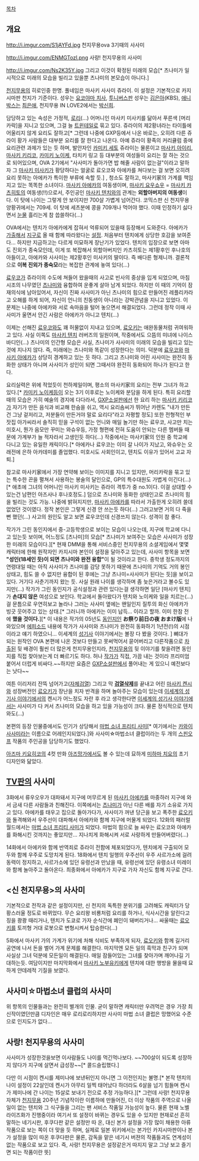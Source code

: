 [[목차]]
== 개요 ==
http://i.imgur.com/S1jAYFd.jpg
천지무용ova 3기때의 사사미

http://i.imgur.com/ENMGTozl.png
사랑! 천지무용의 사사미 

http://i.imgur.com/Ns2K35Y.jpg
그리고 이것이 확정된 미래의 모습[* 츠나미가 일시적으로 미래의 모습을 빌리고 있을뿐 츠나미의 본모습이 아니다.]


[[천지무용]]의 히로인중 한명. 풀네임은 마사키 사사미 쥬라이. 이 설정은 기본적으로 카지시마판 천지가 기준이다. 성우는 [[요코야마 치사]], [[투니버스]]판 성우는 [[김은아]](KBS), [[애니박스]]는 [[최은애]], 천지무용 IN LOVE2에서는 [[박신희]].

담당하고 있는 속성은 가정적, [[로리]](…) 어머니인 마사키 미사키를 닮아서 푸른색 [머리카락]을 지니고 있으며, 그걸 늘 [[트윈테일]]로 묶고 있다. 쥬라이의 제2황녀라는 타이틀에 어울리지 않게 요리도 잘하고[* 그런데 나중에 GXP등에서 나온 바로는, 오히려 다른 쥬라이 황가 사람들은 대부분 요리를 잘 한다고 나온다. 아예 쥬라이 황족의 커리큘럼 중에 요리관련 과제가 있는 듯 하며, 발안자인 [[카미키 세토]] 쥬라이는 물론이고 [[마사키 아이리]], [[마사키 키리코]], [[카미키 노이케]], 타치키 링고 등 대부분의 여성들이 요리는 잘 하는 것으로 되어있으며, OVA 2기에서 "사사미가 돌아가면 밥 해줄 사람이 없는걸"이라고 말하자 그 [[마사키 미사키]]가 황당하다는 얼굴로 료오코와 아에카를 쳐다보는 걸 보면 오히려 요리 못하는 아에카가 특이한 부류에 속할 듯.] , 청소도 잘하고, 마사키家의 가계를 책임지고 있는 똑똑한 소녀이다. [[마사키 아에카]]의 여동생이며, [[마사키 요우쇼우]] = [[마사키 카츠히토]]의 여동생(!!)으로서, 주인공인 [[마사키 텐치]]와의 관계는 '''외할아버지의 여동생'''이다. 이 탓에 나이는 그렇게 안 보이지만 700살 가볍게 넘어간다. 코믹스판 신 천지무용 양황귀에서는 709세. 이 탓에 세츠분에 콩을 709개나 먹어야 했다. 이때 인정하기 싫다면서 [[눈물]] 흘리는게 참 씁쓸하다(…) 

OVA에서는 텐치가 아에카에게 잡혀서 억류되어 있을때 등장해서 도와준다. 아에카가 [[가출]]해서 [[지구]]로 올 때 함께 따라왔다는 [[설정]]. 처음부터 텐치에게 상당한 호감을 보여준다… 하지만 지금하고는 다르게 미묘하게 장난기가 있었다. 텐치의 입장으로 보면 아마도 진외가 종숙모인데, 이게 또 복잡해서 외할아버지인 카츠히토는 제1황후인 후나호의 아들이고, 아에카와 사사미는 제2황후인 미사키의 딸이다. 즉 배다른 형제니까. 결론적으로 '''이복 진외가 종숙모'''라는 복잡한 관계에 놓여 있다(…)

[[료우코]]가 쥬라이의 수도에 쳐들어 왔을때의 사고로 빈사의 중상을 입게 되었으며, 마침 시조의 나무였던 [[츠나미]]와 융합하여 운좋게 살아 남게 되었다. 하지만 이 때의 기억이 잠재의식에 남아있어서, 자신이 진짜 사사미가 아닌 츠나미의 힘으로 만들어진 레플리카라고 오해를 하게 되어, 자신이 언니의 친동생이 아니라는 강박관념을 지니고 있었다. 이 문제는 나중에 아에카와 서로 속마음을 털어 놓으면서 해결되었다. 그런데 정작 이때 사사미가 울면서 안긴 사람은 아에카가 아니고 텐치(…)

이제는 선해진 [[료우코]]와도 꽤 허물없이 지내고 있으며, [[료오키]]는 애완동물처럼 귀여워하고 있다. 사실 이쪽도 [[마사키 텐치]] 러버즈의 일원이며, 작중에서도 으뜸의 미녀에 나이스바디인(…) 츠나미의 인간형 모습은 사실, 츠나미가 사사미의 미래의 모습을 빌리고 있는 것에 지나지 않다. 즉, 미래에는 츠나미와 똑같이 성장한다는 의미. 덕분에 [[료우코]]와 [[마사키 아에카]]가 상당히 경계하고 있는 듯 하다. 그리고 츠나미와 어린 사사미는 완전히 동화한 상태가 아니며 사사미가 성인이 되면 그때서야 완전히 동화되어 하나가 된다고 한다.

요리실력은 위에 적었듯이 천하제일이며, 평소의 마사키家의 요리는 전부 그녀가 하고 있다.[* [[카미키 노이케]]등이 오는 3기 이후로는 노이케와 분담을 하게 된다. 특히 요리할 때의 모습은 가히 예술의 경지에 다다라서, [[GXP소설판]]에선 한 요리 하는 [[마사키 키리코]]가 자기가 만든 음식과 비교해 한숨을 쉬고, 역시 요리솜씨가 뛰어난 카렌도 "내가 만든건 그냥 겉저리고, 저분들이 만든거야 말로 요리다"라고 자평할 정도] 또한 전형적인 부잣집 아가씨라서 솔직히 믿을 구석이 없는 언니와 매일 놀기만 하는 료우코, 사고만 치는 미호시, 뭔가 음모만 꾸미는 와슈우등, 가정 형편에 전혀 도움이 안되는 다른 멤버들 때문에 가계부가 늘 적자라서 고생인듯 하다(…) 작중에서는 마사키家의 인원 중 학교에 다니고 있는 유일한 캐릭이다.[* 아에카나 료우코는 이미 갈 나이가 지났고, 와슈우는 오래전에 은하 아카데미를 졸업했다. 미호시도 사회인이고, 텐치도 이유가 있어서 고교 자퇴.]

참고로 마사키家에서 가장 연약해 보이는 이미지를 지니고 있지만, 머리카락을 묶고 있는 특수한 끈을 펼쳐서 사용하는 봉술의 달인으로, GP의 특수대원도 가볍게 이긴다(…)[* 애초에 그녀의 어머니인 마사키 미사키는 쥬라이 격투가 중 no.1이다. 이걸 상대할 수 있는건 남편인 아즈사나 후나호정도.] 덤으로 츠나미와 동화한 상태인고로 츠나미의 힘을 빌리는 것도 가능. 나중에 밝혀지지만, [[마사키 아에카]]를 따라서 가출한게 오히려 쓸데없었던 것이였다. 정작 본인은 그렇게 신경 안 쓰는듯 하다(…) 그러고보면 거의 다 죽을뻔 했던(…) 사고의 원인도 알고 보면 료우코인데 신경쓰지 않는다. 성격이 참 좋다.

작가가 그린 동인지에서 중-고등학생으로 보이는 모습이 나오는데, 지구에 학교에 다니고 있는듯 보이며, 어느정도 [츠나미]의 모습[* 츠나미가 보여주는 모습은 사사미가 성장한 미래의 모습이다.][* 현재 DMM을 통해 서비스중인 천지무용의 소셜게임에서 몇몇 캐릭터에 한해 원작자인 카지시마 본인이 설정을 달아주고 있는데, 사사미 항목을 보면 '''"성인(18세인 듯)이 되면 츠나미와 완전 융합"'''이 될 것이라고 한다. 중학생 정도까지의 연령대일 때는 아직 사사미가 츠나미를 감당 못하기 때문에 츠나미의 기억도 거의 봉인상태고, 힘도 쓸 수 없지만 융합이 된 후에는 그냥 츠나미=사사미가 된다는 듯]을 보이고 있다. 거기다 사춘기까지 왔는 듯. 사실 원래 나이를 생각하며 좀 늦은거라고 볼수도 있지만(…) 작가가 그린 동인지가 공식설정과 관련 있다는걸 생각하면 일단 [마사키 텐치]가 '''손대지 않은''' 여성으로 보인다. 학교에서 돌아왔다가 텐치와 노이케와 일을 치르는(…)걸 문틈으로 우연히보고 놀라나 그러는 사사미 옆에는 왠일인지 질투의 화신 아에카가 빙긋 웃어주고 있는 상태.[* 그러니까 아에카는 이미 납득… 이라고 할까. 이미 한참 전에 '''했을 것이다.'''][* 이 내용은 작가의 05년도 [[동인지]]인 '''お祭り前日の夜 おまけ版'''에 나와있으며 [[에피소드]] 내용에 작가가 사사미와 츠나미가 완전히 동화하기 1년전(!)의 시점이라고 얘기 하였으니… 이세계의 [[성기사]] 이야기에서는 볼장 다 봤을 것이다. ] 뼈대가 되는 원작인 OVA 본편에 나온 것보다 만들고 못써먹어서 묻어버리고 다른작품으로 [[차출]]된 뒷 배경이 훨씬 더 많은게 천지무용인지라, [[천지무용]]의 뒷 이야기를 찾을려면 동인지를 직접 찾아보는게 더 빠르기도 하다. 허나 [[작가]]가 직접, 가끔 내는 것이라 프리미엄 붙어서 더럽게 비싸다.~~하지만 요즘은 [[GXP소설판]]에서 풀어내는 게 있으니 예전보다는 낫다~~

여튼 이리저리 잔뜩 넘어가고([[자체검열]]) 그리고 막 '''[[검열삭제]]'''를 끝내고 어린 [[마사키 켄시]]와 성장버전인 [[료오키]]가 장난을 치자 반격을 하며 놀아주는 모습이 있는데 [[이세계의 성기사 이야기]]에서의 켄시가 어느정도 자란 후 라고 생각한다면 [[이세계의 성기사 이야기]]에서는 사사미가 다 커서 츠나미의 모습을 하고 있을 가능성이 크다. 물론 정식적으로 텐치와도(…)

본편의 등장 인물중에서도 인기가 상당해서 [[마법 소녀 프리티 사미]][* 여기에서는 [[카와이 사사미]]라는 이름으로 어레인지되었다.]와 사사미☆마법소녀 클럽이라는 두 개의 [[스핀오프]] 작품의 주인공을 담당하기도 했었다.

[[아즈마 키요히코]]의 4컷 만화 [[아즈망가]]에서도 볼 수 있는데 묘하게 [[미하마 치요]]의 초기 디자인와 닮았다.

== [[TV판]]의 사사미 ==
3화에서 류우오우가 대파돼서 지구에 머무르게 된 [[마사키 아에카]]를 마중하러 지구에 와서 금새 다른 사람들과 친해진다. 이쪽에서는 [[츠나미]]가 아닌 다른 배를 자기 소유로 가지고 있다. 아에카를 태우고 집으로 돌아가다가, 사사미가 꺼낸 당근을 보고 폭주한 [[료오키]]와 돌격해와서 우주선이 대파해서 아에카와 함께 지구에 머물게 되었다. 12화의 패러럴 월드에서는 [[마법 소녀 프리티 사미]]가 되었다. 마법의 힘으로 늘 싸우는 료오코와 아에카를 화해시킨 것까지는 좋았지만… 지나치게 화해시켜 서로 사랑하게 만들어버렸다(…)

14화에서 아에카와 함께 반역죄로 쥬라이 전함에 체포되었다가, 텐치에게 구출되어 모두와 함께 우주로 도망치게 된다. 18화에서 텐치 일행의 우주선이 우주 사르가소에 걸려 동력이 정지하고, 사르가소에 있던 유령선과 만났을 때, 유령선에 있던 유령소녀 미레이와 함께 놀아주고 돌아온다. 최종화에서 아에카가 지구로 가자 자신도 함께 지구로 간다.

== <신 천지무용>의 사사미 ==
기본적으로 전작과 같은 설정이지만, 신 천지의 독특한 분위기를 고려해도 캐릭터가 당황스러울 정도로 바뀌었다. 무슨 요리왕 비룡처럼 요리를 하거나, 식사시간을 알린다고 징을 쾅쾅 때리거나, 텐치가 도쿄로 가자 순식간에 폐인이 돼버리거나… 싸울때는 [[료오키]]를 토끼형 거대 로봇으로 변형시켜서 탑승한다(…)

5화에서 마사키 가의 가계가 위기에 처해 식비도 부족하게 되자, [[료오키]]와 함께 길거리 공연에 나서 돈을 벌어 가계 문제를 해결한다. 마지막엔 모든 일의 흑막과 친구가 되며 사실상 그녀 덕분에 모든일이 해결된다. 매일 잠들어있는 그녀를 찾아가며 깨어나길 기대하는듯. 여담이지만 마지막화에서 [[마사키 노부유키]]에게 텐치에 대한 행방을 물을때 묘하게 얀데레적 기질을 보였다.

== 사사미☆마법소녀 클럽의 사사미 ==
위 항목의 인물들과는 완전히 별개의 인물. 굳이 말하면 캐릭터만 우려먹은 경우 가장 최신작이였던만큼 디자인은 매우 로리로리하지만 사사미 마법 소녀 클럽은 망했어요 수준으로 인지도가 없다...

== 사랑! 천지무용의 사사미 ==
사사미가 성장한것을보면 이사람들도 나이를 먹긴먹나보다. ~~700살이 되도록 성장하지 않다가 지구에 살면서 급성장~~[* 콜드슬립했다.]

다만 이 시점이 켄시를 제미나에 보낸뒤인지 아니면 그 이전인지는 불명.[* 본작 텐치의 나이 설정이 22살인데 켄시가 아무리 일찍 태어났다 하더라도 6살을 넘기 힘들며 켄시가 제미나에 간 나이는 15살로 보내기 전으로 추정 가능하다.][* 그런데 사랑! 천지무용 자체가 [[천지무용]] 20주년 기념작이란 이름하에 만들어진, 더 이상 작품의 주역으로 나올 일이 없는 텐치와 그 식구들을 그리는 팬 서비스 작품일 가능성이 높다. 물론 현재 노벨라이즈화가 진행중이라 여기서 또 설정이 바뀌는 경우도 있을 수 있지만 현재로선 흔히 말하는 네기시판, 후쿠다판 같은 설정만 따 온, 대신 본가 설정을 가장 많이 채용한 아류작품으로 보는 쪽이 더 맞을 듯 하며, 실제로 일본 위키에서는 본가인 카지시마판이나 본가 설정을 많이 따온 후쿠다판은 물론, 감독을 맡은 네기시 버젼의 작품들과도 연계성이 없는 작품으로 보고 있다. 즉, 사랑! 천지무용은 설정같은거 따지지 말고 그냥 보고 즐기면 되는 작품이란 뜻]
